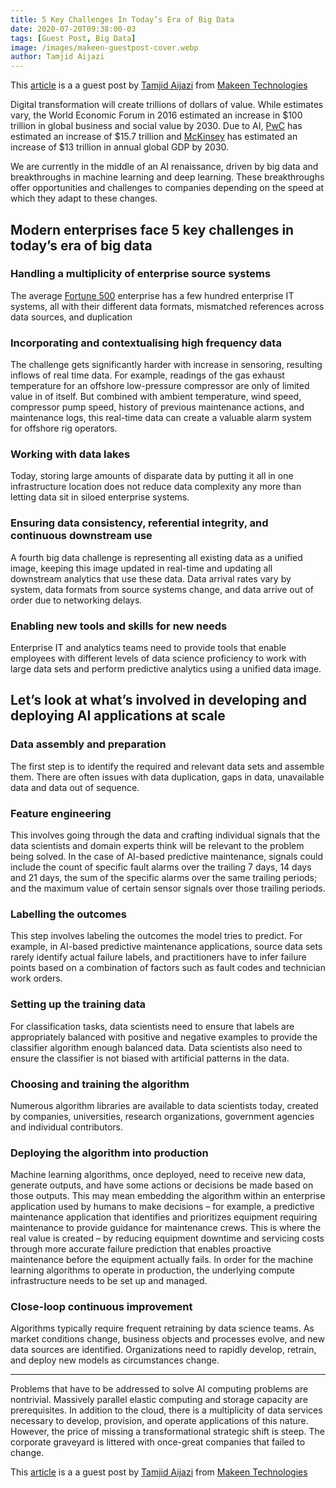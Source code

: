 ```yaml
---
title: 5 Key Challenges In Today’s Era of Big Data
date: 2020-07-20T09:38:00-03
tags: [Guest Post, Big Data]
image: /images/makeen-guestpost-cover.webp
author: Tamjid Aijazi
---
```


<div class="guest-post">This <a href="https://www.makeen.io/5-key-challenges-in-todays-era-of-big-data/">article</a> is a a guest post by <a href="https://www.makeen.io/author/tamjid-aijazi/">Tamjid Aijazi</a> from <a href="https://www.makeen.io/">Makeen Technologies</a></div>

Digital transformation will create trillions of dollars of value. While estimates vary, the World Economic Forum in 2016 estimated an increase in $100 trillion in global business and social value by 2030. Due to AI, [PwC](https://www.pwc.com/) has estimated an increase of $15.7 trillion and [McKinsey](https://www.mckinsey.com/) has estimated an increase of $13 trillion in annual global GDP by 2030. 

We are currently in the middle of an AI renaissance, driven by big data and breakthroughs in machine learning and deep learning. These breakthroughs offer opportunities and challenges to companies depending on the speed at which they adapt to these changes.

## Modern enterprises face 5 key challenges in today’s era of big data

### Handling a multiplicity of enterprise source systems
The average [Fortune 500](https://fortune.com/fortune500/) enterprise has a few hundred enterprise IT systems, all with their different data formats, mismatched references across data sources, and duplication
###  Incorporating and contextualising high frequency data
The challenge gets significantly harder with increase in sensoring, resulting inflows of real time data. For example, readings of the gas exhaust temperature for an offshore low-pressure compressor are only of limited value in of itself. But combined with ambient temperature, wind speed, compressor pump speed, history of previous maintenance actions, and maintenance logs, this real-time data can create a valuable alarm system for offshore rig operators.
### Working with data lakes
Today, storing large amounts of disparate data by putting it all in one infrastructure location does not reduce data complexity any more than letting data sit in siloed enterprise systems. 
### Ensuring data consistency, referential integrity, and continuous downstream use
A fourth big data challenge is representing all existing data as a unified image, keeping this image updated in real-time and updating all downstream analytics that use these data. Data arrival rates vary by system, data formats from source systems change, and data arrive out of order due to networking delays.
### Enabling new tools and skills for new needs
Enterprise IT and analytics teams need to provide tools that enable employees with different levels of data science proficiency to work with large data sets and perform predictive analytics using a unified data image.

## Let’s look at what’s involved in developing and deploying AI applications at scale

### Data assembly and preparation
The first step is to identify the required and relevant data sets and assemble them. There are often issues with data duplication, gaps in data, unavailable data and data out of sequence.
### Feature engineering
This involves going through the data and crafting individual signals that the data scientists and domain experts think will be relevant to the problem being solved. In the case of AI-based predictive maintenance, signals could include the count of specific fault alarms over the trailing 7 days, 14 days and 21 days, the sum of the specific alarms over the same trailing periods; and the maximum value of certain sensor signals over those trailing periods. 
### Labelling the outcomes
This step involves labeling the outcomes the model tries to predict. For example, in AI-based predictive maintenance applications, source data sets rarely identify actual failure labels, and practitioners have to infer failure points based on a  combination of factors such as fault codes and technician work orders.
### Setting up the training data
For classification tasks, data scientists need to ensure that labels are appropriately balanced with positive and negative examples to provide the classifier algorithm enough balanced data. Data scientists also need to ensure the classifier is not biased with artificial patterns in the data.
### Choosing and training the algorithm
Numerous algorithm libraries are available to data scientists today, created by companies, universities, research organizations, government agencies and individual contributors.
### Deploying the algorithm into production
Machine learning algorithms, once deployed, need to receive new data, generate outputs, and have some actions or decisions be made based on those outputs. This may mean embedding the algorithm within an enterprise application used by humans to make decisions – for example, a predictive maintenance application that identifies and prioritizes equipment requiring maintenance to provide guidance for maintenance crews. This is where the real value is created – by reducing equipment downtime and servicing costs through more accurate failure prediction that enables proactive maintenance before the equipment actually fails. In order for the machine learning algorithms to operate in production, the underlying compute infrastructure needs to be set up and managed. 
### Close-loop continuous improvement
Algorithms typically require frequent retraining by data science teams. As market conditions change, business objects and processes evolve, and new data sources are identified. Organizations need to rapidly develop, retrain, and deploy new models as circumstances change.

***

Problems that have to be addressed to solve AI computing problems are nontrivial. Massively parallel elastic computing and storage capacity are prerequisites. In addition to the cloud, there is a multiplicity of data services necessary to develop, provision, and operate applications of this nature. However, the price of missing a transformational strategic shift is steep. The corporate graveyard is littered with once-great companies that failed to change.

<div class="guest-post">This <a href="https://www.makeen.io/5-key-challenges-in-todays-era-of-big-data/">article</a> is a a guest post by <a href="https://www.makeen.io/author/tamjid-aijazi/">Tamjid Aijazi</a> from <a href="https://www.makeen.io/">Makeen Technologies</a></div>

